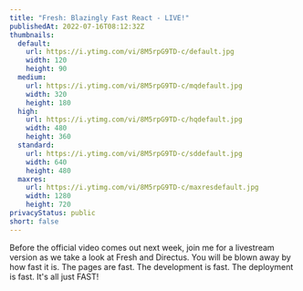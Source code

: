 ```yaml
---
title: "Fresh: Blazingly Fast React - LIVE!"
publishedAt: 2022-07-16T08:12:32Z
thumbnails:
  default:
    url: https://i.ytimg.com/vi/8M5rpG9TD-c/default.jpg
    width: 120
    height: 90
  medium:
    url: https://i.ytimg.com/vi/8M5rpG9TD-c/mqdefault.jpg
    width: 320
    height: 180
  high:
    url: https://i.ytimg.com/vi/8M5rpG9TD-c/hqdefault.jpg
    width: 480
    height: 360
  standard:
    url: https://i.ytimg.com/vi/8M5rpG9TD-c/sddefault.jpg
    width: 640
    height: 480
  maxres:
    url: https://i.ytimg.com/vi/8M5rpG9TD-c/maxresdefault.jpg
    width: 1280
    height: 720
privacyStatus: public
short: false
---
```

  
Before the official video comes out next week, join me for a livestream version as we take a look at Fresh and Directus. You will be blown away by how fast it is. The pages are fast. The development is fast. The deployment is fast. It's all just FAST!
